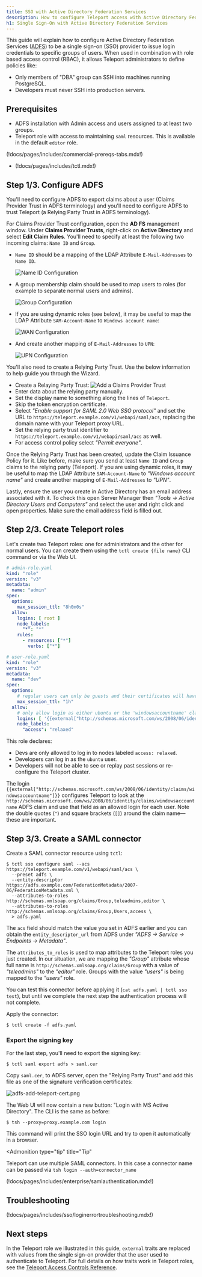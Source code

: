 ```yaml
---
title: SSO with Active Directory Federation Services
description: How to configure Teleport access with Active Directory Federation Services
h1: Single Sign-On with Active Directory Federation Services
---
```


This guide will explain how to configure Active Directory Federation Services
([ADFS](https://en.wikipedia.org/wiki/Active_Directory_Federation_Services)) to be
a single sign-on (SSO) provider to issue login credentials to specific groups
of users. When used in combination with role based access control (RBAC), it
allows Teleport administrators to define policies like:

- Only members of "DBA" group can SSH into machines running PostgreSQL.
- Developers must never SSH into production servers.

## Prerequisites

- ADFS installation with Admin access and users assigned to at least two groups.
- Teleport role with access to maintaining `saml` resources.  This is available in the default `editor` role.

(!docs/pages/includes/commercial-prereqs-tabs.mdx!)

- (!docs/pages/includes/tctl.mdx!)

## Step 1/3. Configure ADFS

You'll need to configure ADFS to export claims about a user (Claims Provider
Trust in ADFS terminology) and you'll need to configure ADFS to trust
Teleport (a Relying Party Trust in ADFS terminology).

For Claims Provider Trust configuration, open the **AD FS** management window.
Under **Claims Provider Trusts**, right-click on **Active Directory** and
select **Edit Claim Rules**. You'll need to specify at least the following two
incoming claims: `Name ID` and `Group`.

- `Name ID` should be a mapping of the LDAP Attribute `E-Mail-Addresses` to
  `Name ID`.

  ![Name ID Configuration](../../../../img/adfs-1.png)

- A group membership claim should be used to map users to roles (for example to
  separate normal users and admins).

  ![Group Configuration](../../../../img/adfs-2.png)

- If you are using dynamic roles (see below), it may be useful to map the LDAP
  Attribute `SAM-Account-Name` to `Windows account name`:

  ![WAN Configuration](../../../../img/adfs-3.png)

- And create another mapping of `E-Mail-Addresses` to `UPN`:

  ![UPN Configuration](../../../../img/adfs-4.png)

You'll also need to create a Relying Party Trust. Use the below information to
help guide you through the Wizard.

- Create a Relaying Party Trust:
  ![Add a Claims Provider Trust](../../../../img/adfs-add-provider-trust.png)
- Enter data about the relying party manually.
- Set the display name to something along the lines of `Teleport`.
- Skip the token encryption certificate.
- Select *"Enable support for SAML 2.0 Web SSO protocol"* and set the URL to
  `https://teleport.example.com/v1/webapi/saml/acs`, replacing the domain name
  with your Teleport proxy URL.
- Set the relying party trust identifier to
  `https://teleport.example.com/v1/webapi/saml/acs` as well.
- For access control policy select *"Permit everyone"*.

Once the Relying Party Trust has been created, update the Claim Issuance Policy
for it. Like before, make sure you send at least `Name ID` and `Group` claims to the
relying party (Teleport). If you are using dynamic roles, it may be useful to
map the LDAP Attribute `SAM-Account-Name` to *"Windows account name"* and create
another mapping of `E-Mail-Addresses` to *"UPN"*.

Lastly, ensure the user you create in Active Directory has an email address
associated with it. To check this open Server Manager then
*"Tools -> Active Directory Users and Computers"* and select the user and right
click and open properties. Make sure the email address field is filled out.

## Step 2/3. Create Teleport roles

Let's create two Teleport roles: one for administrators and the other for
normal users. You can create them using the `tctl create {file name}` CLI command
or via the Web UI.

```yaml
# admin-role.yaml
kind: "role"
version: "v3"
metadata:
  name: "admin"
spec:
  options:
    max_session_ttl: "8h0m0s"
  allow:
    logins: [ root ]
    node_labels:
      "*": "*"
    rules:
      - resources: ["*"]
        verbs: ["*"]
```

```yaml
# user-role.yaml
kind: "role"
version: "v3"
metadata:
  name: "dev"
spec:
  options:
    # regular users can only be guests and their certificates will have a TTL of 1 hour:
    max_session_ttl: "1h"
  allow:
    # only allow login as either ubuntu or the 'windowsaccountname' claim
    logins: [ '{{external["http://schemas.microsoft.com/ws/2008/06/identity/claims/windowsaccountname"]}}', ubuntu ]
    node_labels:
      "access": "relaxed"
```

This role declares:

- Devs are only allowed to log in to nodes labeled `access: relaxed`.
- Developers can log in as the `ubuntu` user.
- Developers will not be able to see or replay past sessions or
  re-configure the Teleport cluster.

The login
<nobr>`{{external["http://schemas.microsoft.com/ws/2008/06/identity/claims/windowsaccountname"]}}`</nobr>
configures Teleport to look at the
`http://schemas.microsoft.com/ws/2008/06/identity/claims/windowsaccountname`
ADFS claim and use that field as an allowed login for each user. Note the
double quotes (`"`) and square brackets (`[]`) around the claim name—these are
important.

## Step 3/3. Create a SAML connector

Create a SAML connector resource using `tctl`:

```code
$ tctl sso configure saml --acs https://teleport.example.com/v1/webapi/saml/acs \
  --preset adfs \
  --entity-descriptor https://adfs.example.com/FederationMetadata/2007-06/FederationMetadata.xml \
  --attributes-to-roles http://schemas.xmlsoap.org/claims/Group,teleadmins,editor \
  --attributes-to-roles http://schemas.xmlsoap.org/claims/Group,Users,access \
  > adfs.yaml
```

The `acs` field should match the value you set in ADFS earlier and you can
obtain the `entity_descriptor_url` from ADFS under *"ADFS -> Service -> Endpoints -> Metadata"*.

The `attributes_to_roles` is used to map attributes to the Teleport roles you
just created. In our situation, we are mapping the *"Group"* attribute whose full
name is `http://schemas.xmlsoap.org/claims/Group` with a value of *"teleadmins"*
to the *"editor"* role. Groups with the value *"users"* is being mapped to the
*"users"* role.

You can test this connector before applying it (`cat adfs.yaml | tctl sso test`),
but until we complete the next step the authentication process will not complete.

Apply the connector:

```code
$ tctl create -f adfs.yaml
```

### Export the signing key

For the last step, you'll need to export the signing key:

```code
$ tctl saml export adfs > saml.cer
```

Copy `saml.cer`, to ADFS server, open the "Relying Party Trust" and add this
file as one of the signature verification certificates:

![adfs-add-teleport-cert.png](../../../../img/adfs-add-teleport-cert.png)

The Web UI will now contain a new button: "Login with MS Active Directory". The CLI is
the same as before:

```code
$ tsh --proxy=proxy.example.com login
```

This command will print the SSO login URL and try to open it
automatically in a browser.

<Admonition
  type="tip"
  title="Tip"
>
  Teleport can use multiple SAML connectors. In this case a connector name
  can be passed via `tsh login --auth=connector_name`
</Admonition>

(!docs/pages/includes/enterprise/samlauthentication.mdx!)

## Troubleshooting

(!docs/pages/includes/sso/loginerrortroubleshooting.mdx!)

## Next steps

In the Teleport role we illustrated in this guide, `external` traits
are replaced with values from the single sign-on provider that the user
used to authenticate to Teleport. For full details on how traits
work in Teleport roles, see the [Teleport Access Controls
Reference](../../../reference/rbac/teleport-roles.mdx).

